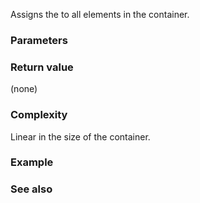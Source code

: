 {{cpp/container/array/title|fill}}
{{cpp/container/array/navbar}}
{{ddcl|since=c++11|notes={{mark constexpr since c++20}}|
void fill( const T&amp; value );
}}

Assigns the {{c|value}} to all elements in the container.

===Parameters===
{{par begin}}
{{par|value|the value to assign to the elements}}
{{par end}}

===Return value===
(none)

===Complexity===
Linear in the size of the container.

===Example===
{{example
|code=
#include &lt;array&gt;
#include &lt;cstddef&gt;
#include &lt;iostream&gt;

int main()
{
    constexpr std::size_t xy = 4;

    using Cell = std::array&lt;unsigned char, 8&gt;;

    std::array&lt;Cell, xy * xy&gt; board;

    board.fill({0xE2, 0x96, 0x84, 0xE2, 0x96, 0x80, 0, 0}); // "▄▀";

    for (std::size_t count{}; Cell c : board)
        std::cout &lt;&lt; c.data() &lt;&lt; ((++count % xy) ? "" : "\n");
}
|p=true
|output=
▄▀▄▀▄▀▄▀
▄▀▄▀▄▀▄▀
▄▀▄▀▄▀▄▀
▄▀▄▀▄▀▄▀
}}

===See also===
{{dsc begin}}
{{dsc inc|cpp/algorithm/dsc fill}}
{{dsc inc|cpp/algorithm/dsc fill_n}}
{{dsc inc|cpp/algorithm/ranges/dsc fill}}
{{dsc end}}

{{langlinks|de|es|fr|it|ja|pt|ru|zh}}